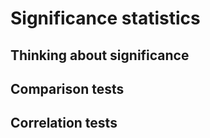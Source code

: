 # Significance statistics

## Thinking about significance

## Comparison tests

## Correlation tests










